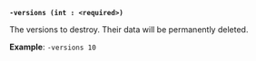 <a id="kv-flag-destroy-versions" />

**`-versions (int : <required>)`**

The versions to destroy. Their data will be permanently deleted.

**Example**: `-versions 10`